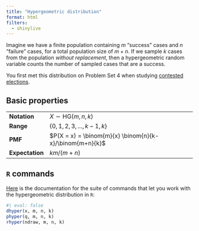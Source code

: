 ```yaml
---
title: "Hypergeometric distribution"
format: html
filters:
  - shinylive
---
```


Imagine we have a finite population containing $m$ "success" cases and $n$ "failure" cases, for a total population size of $m+n$. If we sample $k$ cases from the population *without replacement*, then a hypergeometric random variable counts the number of sampled cases that are a success. 

You first met this distribution on Problem Set 4 when studying [contested elections](https://sta240-f25.github.io/problems/pset-4.html#problem-6).

## Basic properties

|  |        |
|------|--------------------|
| **Notation** | $X\sim\text{HG}(m, n, k)$  |
| **Range** | $\{0,\,1,\,2,\,3,\,...,\,k-1,\,k\}$ |
| **PMF** | $P(X = x) = \binom{m}{x} \binom{n}{k-x}/\binom{m+n}{k}$ |
| **Expectation** | $km/(m+n)$ |

## `R` commands

[Here](https://stat.ethz.ch/R-manual/R-devel/library/stats/html/Hypergeometric.html) is the documentation for the suite of commands that let you work with the hypergeometric distribution in `R`:

```r
#| eval: false
dhyper(x, m, n, k)
phyper(q, m, n, k)
rhyper(ndraw, m, n, k)
```
